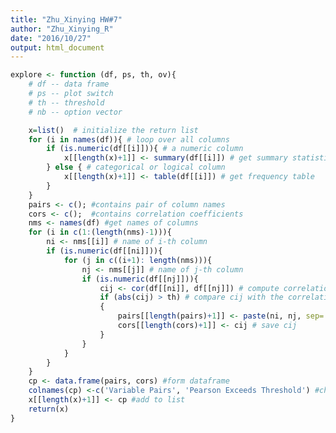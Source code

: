 ```yaml
---
title: "Zhu_Xinying HW#7"
author: "Zhu_Xinying_R"
date: "2016/10/27"
output: html_document
---
```


```r
explore <- function (df, ps, th, ov){
    # df -- data frame
    # ps -- plot switch
    # th -- threshold
    # nb -- option vector

    x=list()  # initialize the return list
    for (i in names(df)){ # loop over all columns
        if (is.numeric(df[[i]])){ # a numeric column
            x[[length(x)+1]] <- summary(df[[i]]) # get summary statistics table
        } else { # categorical or logical column
            x[[length(x)+1]] <- table(df[[i]]) # get frequency table
        }
    }
    pairs <- c(); #contains pair of column names
    cors <- c();  #contains correlation coefficients
    nms <- names(df) #get names of columns 
    for (i in c(1:(length(nms)-1))){
        ni <- nms[[i]] # name of i-th column
        if (is.numeric(df[[ni]])){
            for (j in c((i+1): length(nms))){
                nj <- nms[[j]] # name of j-th column
                if (is.numeric(df[[nj]])){
                    cij <- cor(df[[ni]], df[[nj]]) # compute correlation coefficient
                    if (abs(cij) > th) # compare cij with the correlation threshold
                    {
                        pairs[[length(pairs)+1]] <- paste(ni, nj, sep='-') #save column names
                        cors[[length(cors)+1]] <- cij # save cij
                    }
                }
            }
        }
    }
    cp <- data.frame(pairs, cors) #form dataframe
    colnames(cp) <-c('Variable Pairs', 'Pearson Exceeds Threshold') #change column names
    x[[length(x)+1]] <- cp #add to list
    return(x)
}



```

